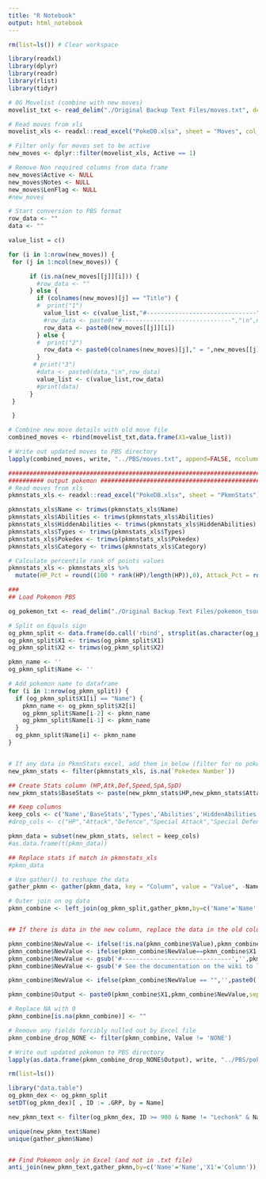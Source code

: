 ```yaml
---
title: "R Notebook"
output: html_notebook
---
```


```r
rm(list=ls()) # Clear workspace

library(readxl)
library(dplyr)
library(readr)
library(rlist)
library(tidyr)

# OG Movelist (combine with new moves)
movelist_txt <- read_delim("./Original Backup Text Files/moves.txt", delim = "\n", trim_ws = TRUE, col_names = FALSE)

# Read moves from xls
movelist_xls <- readxl::read_excel("PokeDB.xlsx", sheet = "Moves", col_types = "text")

# Filter only for moves set to be active
new_moves <- dplyr::filter(movelist_xls, Active == 1)

# Remove Non required columns from data frame
new_moves$Active <- NULL
new_moves$Notes <- NULL
new_moves$LenFlag <- NULL
#new_moves

# Start conversion to PBS format
row_data <- ""
data <- ""

value_list = c()

for (i in 1:nrow(new_moves)) {
 for (j in 1:ncol(new_moves)) {

      if (is.na(new_moves[[j]][i])) {
        #row_data <- ""
      } else {
        if (colnames(new_moves)[j] == "Title") {
        #  print("1")
          value_list <- c(value_list,"#-------------------------------")
          #row_data <- paste0("#-------------------------------","\n",new_moves[[j]][i])
          row_data <- paste0(new_moves[[j]][i])
        } else {
        #  print("2")
          row_data <- paste0(colnames(new_moves)[j]," = ",new_moves[[j]][i])
        }
       # print("3")
        #data <- paste0(data,"\n",row_data)
        value_list <- c(value_list,row_data)
        #print(data)
      }
 }

 }

# Combine new move details with old move file
combined_moves <- rbind(movelist_txt,data.frame(X1=value_list))

# Write out updated moves to PBS directory
lapply(combined_moves, write, "../PBS/moves.txt", append=FALSE, ncolumns=1)

##################################################################################
########## output pokemon ########################################################
# Read moves from xls
pkmnstats_xls <- readxl::read_excel("PokeDB.xlsx", sheet = "PkmnStats")

pkmnstats_xls$Name <- trimws(pkmnstats_xls$Name)
pkmnstats_xls$Abilities <- trimws(pkmnstats_xls$Abilities)
pkmnstats_xls$HiddenAbilities <- trimws(pkmnstats_xls$HiddenAbilities)
pkmnstats_xls$Types <- trimws(pkmnstats_xls$Types)
pkmnstats_xls$Pokedex <- trimws(pkmnstats_xls$Pokedex)
pkmnstats_xls$Category <- trimws(pkmnstats_xls$Category)

# Calculate percentile rank of points values
pkmnstats_xls <- pkmnstats_xls %>%
  mutate(HP_Pct = round((100 * rank(HP)/length(HP)),0), Attack_Pct = round((100 * rank(Attack)/length(Attack)),0), Def_Pct = round((100 * rank(Defence)/length(Defence)),0), SpAtk_Pct = round((100 * rank(`Special Attack`)/length(`Special Attack`)),0), SpDef_Pct = round((100 * rank(`Special Defence`)/length(`Special Defence`)),0), Speed_Pct = round((100 * rank(Speed)/length(Speed)),0))

###
## Load Pokemon PBS

og_pokemon_txt <- read_delim("./Original Backup Text Files/pokemon_tsouk.txt", delim = "\n", trim_ws = TRUE, col_names = FALSE)

# Split on Equals sign
og_pkmn_split <- data.frame(do.call('rbind', strsplit(as.character(og_pokemon_txt$X1),'=',fixed=TRUE)))
og_pkmn_split$X1 <- trimws(og_pkmn_split$X1)
og_pkmn_split$X2 <- trimws(og_pkmn_split$X2)

pkmn_name <- ''
og_pkmn_split$Name <- ''

# Add pokemon name to dataframe
for (i in 1:nrow(og_pkmn_split)) {
  if (og_pkmn_split$X1[i] == "Name") {
    pkmn_name <- og_pkmn_split$X2[i]
    og_pkmn_split$Name[i-2] <- pkmn_name
    og_pkmn_split$Name[i-1] <- pkmn_name
  }
  og_pkmn_split$Name[i] <- pkmn_name
}


# If any data in PkmnStats excel, add them in below (filter for no pokedex number)
new_pkmn_stats <- filter(pkmnstats_xls, is.na(`Pokedex Number`))

## Create Stats column (HP,Atk,Def,Speed,SpA,SpD)
new_pkmn_stats$BaseStats <- paste(new_pkmn_stats$HP,new_pkmn_stats$Attack,new_pkmn_stats$Defence,new_pkmn_stats$Speed,new_pkmn_stats$`Special Attack`,new_pkmn_stats$`Special Defence`,sep=',')

## Keep columns
keep_cols <- c('Name','BaseStats','Types','Abilities','HiddenAbilities','Pokedex','Category','Evolutions','WildItemCommon','WildItemUncommon','Moves')
#drop_cols <- c("HP","Attack","Defence","Special Attack","Special Defence","Speed","Base Stat Total")

pkmn_data = subset(new_pkmn_stats, select = keep_cols)
#as.data.frame(t(pkmn_data))

## Replace stats if match in pkmnstats_xls
#pkmn_data

# Use gather() to reshape the data
gather_pkmn <- gather(pkmn_data, key = "Column", value = "Value", -Name)

# Outer join on og data
pkmn_combine <- left_join(og_pkmn_split,gather_pkmn,by=c('Name'='Name','X1'='Column'))


## If there is data in the new column, replace the data in the old column

pkmn_combine$NewValue <- ifelse(!is.na(pkmn_combine$Value),pkmn_combine$Value,pkmn_combine$X2)
pkmn_combine$NewValue <- ifelse(pkmn_combine$NewValue==pkmn_combine$X1,'',pkmn_combine$NewValue)
pkmn_combine$NewValue <- gsub('#-------------------------------','',pkmn_combine$NewValue)
pkmn_combine$NewValue <- gsub('# See the documentation on the wiki to learn how to edit this file.','',pkmn_combine$NewValue)

pkmn_combine$NewValue <- ifelse(pkmn_combine$NewValue == "",'',paste0(' = ',pkmn_combine$NewValue))

pkmn_combine$Output <- paste0(pkmn_combine$X1,pkmn_combine$NewValue,sep="")

# Replace NA with 0
pkmn_combine[is.na(pkmn_combine)] <- ""

# Remove any fields forcibly nulled out by Excel file
pkmn_combine_drop_NONE <- filter(pkmn_combine, Value != 'NONE')

# Write out updated pokemon to PBS directory
lapply(as.data.frame(pkmn_combine_drop_NONE$Output), write, "../PBS/pokemon.txt", append=FALSE, ncolumns=1)

rm(list=ls())
```


```r

library("data.table")
og_pkmn_dex <- og_pkmn_split
setDT(og_pkmn_dex)[ , ID := .GRP, by = Name]

new_pkmn_text <- filter(og_pkmn_dex, ID >= 900 & Name != "Lechonk" & Name != "Oinkologne")

unique(new_pkmn_text$Name)
unique(gather_pkmn$Name)


## Find Pokemon only in Excel (and not in .txt file)
anti_join(new_pkmn_text,gather_pkmn,by=c('Name'='Name','X1'='Column'))


```

